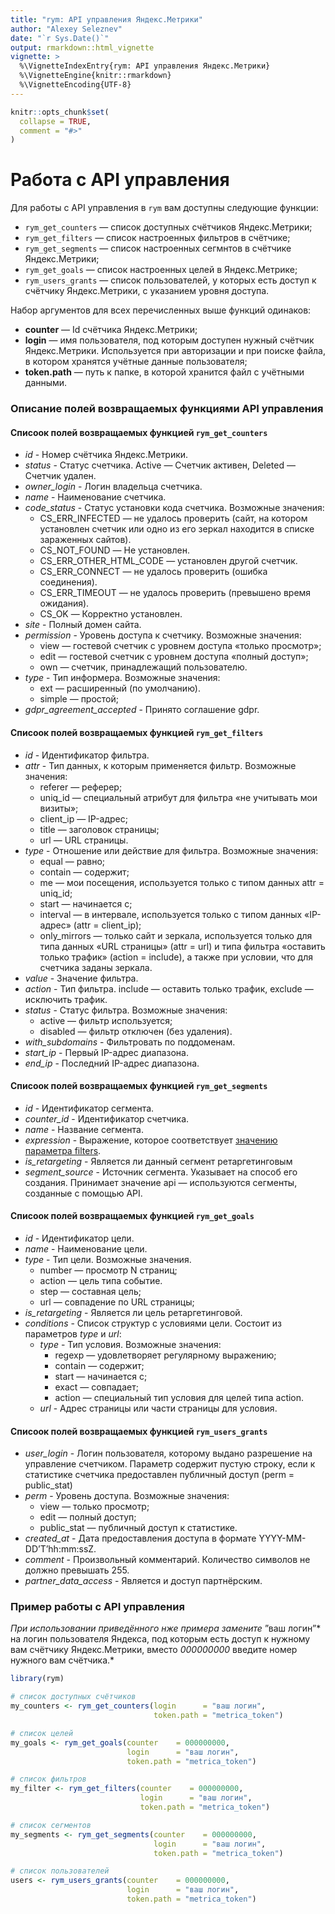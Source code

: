 ---
title: "rym: API управления Яндекс.Метрики"
author: "Alexey Seleznev"
date: "`r Sys.Date()`"
output: rmarkdown::html_vignette
vignette: >
  %\VignetteIndexEntry{rym: API управления Яндекс.Метрики}
  %\VignetteEngine{knitr::rmarkdown}
  %\VignetteEncoding{UTF-8}
---

```{r setup, include = FALSE}
knitr::opts_chunk$set(
  collapse = TRUE,
  comment = "#>"
)
```

# Работа с API управления

Для работы с API управления в `rym` вам доступны следующие функции:

* `rym_get_counters` — список доступных счётчиков Яндекс.Метрики;
* `rym_get_filters` — список настроенных фильтров в счётчике;
* `rym_get_segments` — список настроенных сегмнтов в счётчике Яндекс.Метрики;
* `rym_get_goals` — список настроенных целей в Яндекс.Метрике;
* `rym_users_grants` — список пользователей, у которых есть доступ к счётчику Яндекс.Метрики, с указанием уровня доступа.

Набор аргументов для всех перечисленных выше функций одинаков:

* **counter** — Id счётчика Яндекс.Метрики;
* **login** — имя пользователя, под которым доступен нужный счётчик Яндекс.Метрики. Используется при авторизации и при поиске файла, в котором хранятся учётные данные пользователя;
* **token.path** — путь к папке, в которой хранится файл с учётными данными.

### Описание полей возвращаемых функциями API управления
#### Списоок полей возвращаемых функцией `rym_get_counters`

* *id* - Номер счётчика Яндекс.Метрики.
* *status* - Статус счетчика. Active — Счетчик активен, Deleted — Счетчик удален.
* *owner_login* - Логин владельца счетчика.
* *name* - Наименование счетчика.
* *code_status* - Статус установки кода счетчика. Возможные значения:
  * CS_ERR_INFECTED — не удалось проверить (сайт, на котором установлен счетчик или одно из его зеркал находится в списке зараженных сайтов).
  * CS_NOT_FOUND — Не установлен.
  * CS_ERR_OTHER_HTML_CODE — установлен другой счетчик.
  * CS_ERR_CONNECT — не удалось проверить (ошибка соединения).
  * CS_ERR_TIMEOUT — не удалось проверить (превышено время ожидания).
  * CS_OK — Корректно установлен.
* *site* - Полный домен сайта.
* *permission* - Уровень доступа к счетчику. Возможные значения:
  * view — гостевой счетчик с уровнем доступа «только просмотр»;
  * edit — гостевой счетчик с уровнем доступа «полный доступ»;
  * own — счетчик, принадлежащий пользователю.
* *type* - Тип информера. Возможные значения:
  * ext — расширенный (по умолчанию).
  * simple — простой;
* *gdpr_agreement_accepted* - Принято соглашение gdpr.

#### Списоок полей возвращаемых функцией `rym_get_filters`

* *id* - Идентификатор фильтра. 
* *attr* - Тип данных, к которым применяется фильтр. Возможные значения:
	* referer — реферер;
	* uniq_id — специальный атрибут для фильтра «не учитывать мои визиты»;
	* client_ip — IP-адрес;
	* title — заголовок страницы;
	* url — URL страницы.
* *type* - Отношение или действие для фильтра. Возможные значения:
	* equal — равно;
	* contain — содержит;
	* me — мои посещения, используется только с типом данных attr = uniq_id;
	* start — начинается с;
	* interval — в интервале, используется только с типом данных «IP-адрес» (attr = client_ip);
	* only_mirrors — только сайт и зеркала, используется только для типа данных «URL страницы» (attr = url) и типа фильтра «оставить только трафик» (action = include), а также при условии, что для счетчика заданы зеркала.
* *value* - Значение фильтра.
* *action* - Тип фильтра. include — оставить только трафик, exclude — исключить трафик.
* *status* - Статус фильтра. Возможные значения:
	* active — фильтр используется;
	* disabled — фильтр отключен (без удаления).
* *with_subdomains* - Фильтровать по поддоменам.
* *start_ip* - Первый IP-адрес диапазона.
* *end_ip* - Последний IP-адрес диапазона.

#### Списоок полей возвращаемых функцией `rym_get_segments`

* *id* - Идентификатор сегмента.
* *counter_id* - Идентификатор счетчика.
* *name* - Название сегмента.
* *expression* - Выражение, которое соответствует [значению параметра filters](https://tech.yandex.ru/metrika/doc/api2/api_v1/segmentation-docpage/).
* *is_retargeting* - Является ли данный сегмент ретаргетинговым
* *segment_source* - Источник сегмента. Указывает на способ его создания. Принимает значение api — используются сегменты, созданные с помощью API.

#### Списоок полей возвращаемых функцией `rym_get_goals`

* *id* - Идентификатор цели.
* *name* - Наименование цели.
* *type* - Тип цели. Возможные значения.
	* number — просмотр N страниц;
	* action — цель типа событие.
	* step — составная цель;
	* url — совпадение по URL страницы;
* *is_retargeting* - Является ли цель ретаргетинговой.
* *conditions* - Cписок структур с условиями цели. Состоит из параметров *type* и *url*:
	* *type* - Тип условия. Возможные значения:
		* regexp — удовлетворяет регулярному выражению;
		* contain — содержит;
		* start — начинается с;
		* exact — совпадает;
		* action — специальный тип условия для целей типа action.
	* *url* - Адрес страницы или части страницы для условия.

#### Списоок полей возвращаемых функцией `rym_users_grants`

* *user_login* - Логин пользователя, которому выдано разрешение на управление счетчиком. Параметр содержит пустую строку, если к статистике счетчика предоставлен публичный доступ (perm = public_stat)
* *perm* - Уровень доступа. Возможные значения:
	* view — только просмотр;
	* edit — полный доступ;
	* public_stat — публичный доступ к статистике.
* *created_at* - Дата предоставления доступа в формате YYYY-MM-DD'T'hh:mm:ssZ.
* *comment* - Произвольный комментарий. Количество символов не должно превышать 255.
* *partner_data_access* - Является и доступ партнёрским.

### Пример работы с API управления

*При использовании приведённого нже примера замените *"ваш логин"* на логин пользователя Яндекса, под которым есть доступ к нужному вам счётчику Яндекс.Метрики, вместо *000000000* введите номер нужного вам счётчика.*

```r
library(rym)

# список доступных счётчиков
my_counters <- rym_get_counters(login      = "ваш логин",
                                token.path = "metrica_token")

# список целей
my_goals <- rym_get_goals(counter    = 000000000,
                          login      = "ваш логин",
                          token.path = "metrica_token")

# список фильтров
my_filter <- rym_get_filters(counter    = 000000000,
                             login      = "ваш логин",
                             token.path = "metrica_token")

# список сегментов
my_segments <- rym_get_segments(counter    = 000000000,
                                login      = "ваш логин",
                                token.path = "metrica_token")

# список пользователей
users <- rym_users_grants(counter    = 000000000,
                          login      = "ваш логин",
                          token.path = "metrica_token")
```